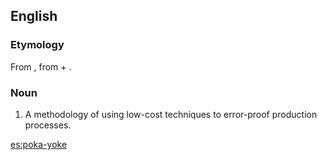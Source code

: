 ==English==

===Etymology===
From {{etyl|ja}} {{term|ポカヨケ|lang=ja|tr=poka yoke}}, from {{term|ポカ||a blunder|lang=ja|tr=poka}} + {{term|よける||to dodge, avoid|lang=ja|tr=yokeru}}.

===Noun===
{{en-noun|-}}

# A methodology of using low-cost techniques to error-proof production processes.

[[es:poka-yoke]]